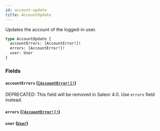 ```yaml
---
id: account-update
title: AccountUpdate
---
```


Updates the account of the logged-in user.

```graphql
type AccountUpdate {
  accountErrors: [AccountError!]!
  errors: [AccountError!]!
  user: User
}
```

### Fields

#### `accountErrors` ([`[AccountError!]!`](/docs/developer/api-reference/objects/account-error))

<span class="badge badge--warning">DEPRECATED: This field will be removed in Saleor 4.0. Use `errors` field instead.</span>

#### `errors` ([`[AccountError!]!`](/docs/developer/api-reference/objects/account-error))

#### `user` ([`User`](/docs/developer/api-reference/objects/user))
